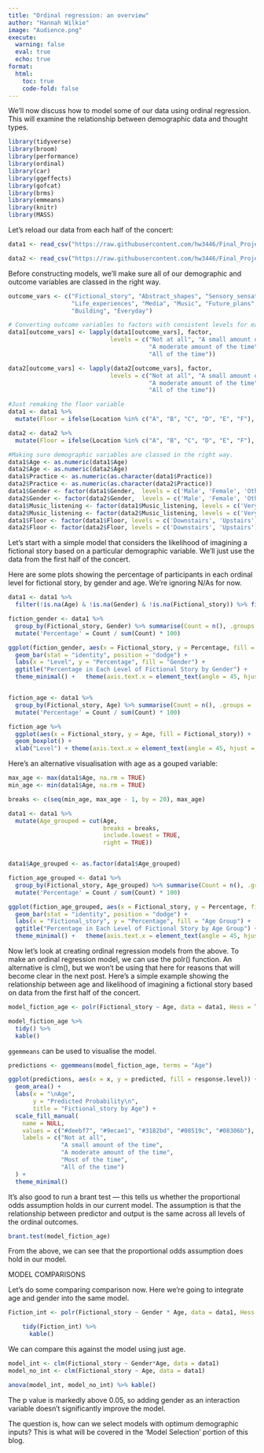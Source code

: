 ```yaml
---
title: "Ordinal regression: an overview"
author: "Hannah Wilkie"
image: "Audience.png"
execute:
  warning: false
  eval: true
  echo: true
format:
  html:
    toc: true
    code-fold: false
---
```


We'll now discuss how to model some of our data using ordinal regression. This will examine the relationship between demographic data and thought types.

```r
library(tidyverse)
library(broom)
library(performance)
library(ordinal)
library(car)
library(ggeffects)
library(gofcat) 
library(brms)
library(emmeans)
library(knitr)
library(MASS)
```

Let's reload our data from each half of the concert:

```r
data1 <- read_csv("https://raw.githubusercontent.com/hw3446/Final_Project_PUC/main/posts/Dataset_overview/working_data/data.csv")

data2 <- read_csv("https://raw.githubusercontent.com/hw3446/Final_Project_PUC/main/posts/Dataset_overview/working_data/data2.csv")
```

Before constructing models, we'll make sure all of our demographic and outcome variables are classed in the right way.

```r
outcome_vars <- c("Fictional_story", "Abstract_shapes", "Sensory_sensations", 
                  "Life_experiences", "Media", "Music", "Future_plans", 
                  "Building", "Everyday")

# Converting outcome variables to factors with consistent levels for each thought type
data1[outcome_vars] <- lapply(data1[outcome_vars], factor, 
                             levels = c("Not at all", "A small amount of the time", 
                                        "A moderate amount of the time", "Most of the time", 
                                        "All of the time"))

data2[outcome_vars] <- lapply(data2[outcome_vars], factor, 
                             levels = c("Not at all", "A small amount of the time", 
                                        "A moderate amount of the time", "Most of the time", 
                                        "All of the time"))

#Just remaking the floor variable
data1 <- data1 %>%
  mutate(Floor = ifelse(Location %in% c("A", "B", "C", "D", "E", "F"), "Downstairs", "Upstairs")) %>% relocate(Floor, .after = Location)

data2 <- data2 %>%
  mutate(Floor = ifelse(Location %in% c("A", "B", "C", "D", "E", "F"), "Downstairs", "Upstairs")) %>% relocate(Floor, .after = Location)

#Making sure demographic variables are classed in the right way.
data1$Age <- as.numeric(data1$Age)
data2$Age <- as.numeric(data2$Age)
data1$Practice <- as.numeric(as.character(data1$Practice))
data2$Practice <- as.numeric(as.character(data2$Practice))
data1$Gender <- factor(data1$Gender,  levels = c('Male', 'Female', 'Other'))
data2$Gender <- factor(data2$Gender,  levels = c('Male', 'Female', 'Other'))
data1$Music_listening <- factor(data1$Music_listening, levels = c('Very rarely', 'Somewhat rarely', 'Moderately frequently', 'Frequently', 'Very frequently'))
data2$Music_listening <- factor(data2$Music_listening, levels = c('Very rarely', 'Somewhat rarely', 'Moderately frequently', 'Frequently', 'Very frequently'))
data1$Floor <- factor(data1$Floor, levels = c('Downstairs', 'Upstairs'))
data2$Floor <- factor(data2$Floor, levels = c('Downstairs', 'Upstairs'))
```

Let's start with a simple model that considers the likelihood of imagining a fictional story based on a particular demographic variable. We'll just use the data from the first half of the concert.

Here are some plots showing the percentage of participants in each ordinal level for fictional story, by gender and age. We're ignoring N/As for now.

```r
data1 <- data1 %>%
  filter(!is.na(Age) & !is.na(Gender) & !is.na(Fictional_story)) %>% filter(Gender != 'Other')

fiction_gender <- data1 %>%
  group_by(Fictional_story, Gender) %>% summarise(Count = n(), .groups = 'drop') %>%
  mutate('Percentage' = Count / sum(Count) * 100)

ggplot(fiction_gender, aes(x = Fictional_story, y = Percentage, fill = Gender)) +
  geom_bar(stat = "identity", position = "dodge") +
  labs(x = "Level", y = "Percentage", fill = "Gender") +
  ggtitle("Percentage in Each Level of Fictional Story by Gender") +
  theme_minimal() +   theme(axis.text.x = element_text(angle = 45, hjust = 1))


fiction_age <- data1 %>%
  group_by(Fictional_story, Age) %>% summarise(Count = n(), .groups = 'drop') %>%
  mutate('Percentage' = Count / sum(Count) * 100)

fiction_age %>% 
  ggplot(aes(x = Fictional_story, y = Age, fill = Fictional_story)) +
  geom_boxplot() +
  xlab("Level") + theme(axis.text.x = element_text(angle = 45, hjust = 1))


```

Here's an alternative visualisation with age as a gouped variable:

```r
max_age <- max(data1$Age, na.rm = TRUE)
min_age <- min(data1$Age, na.rm = TRUE)

breaks <- c(seq(min_age, max_age - 1, by = 20), max_age)

data1 <- data1 %>%
  mutate(Age_grouped = cut(Age, 
                           breaks = breaks,
                           include.lowest = TRUE,
                           right = TRUE))


data1$Age_grouped <- as.factor(data1$Age_grouped)

fiction_age_grouped <- data1 %>%
  group_by(Fictional_story, Age_grouped) %>% summarise(Count = n(), .groups = 'drop') %>%
  mutate('Percentage' = Count / sum(Count) * 100)

ggplot(fiction_age_grouped, aes(x = Fictional_story, y = Percentage, fill = Age_grouped)) +
  geom_bar(stat = "identity", position = "dodge") +
  labs(x = "Fictional_story", y = "Percentage", fill = "Age Group") +
  ggtitle("Percentage in Each Level of Fictional Story by Age Group") +
  theme_minimal() +   theme(axis.text.x = element_text(angle = 45, hjust = 1))


```

Now let's look at creating ordinal regression models from the above. To make an ordinal regression model, we can use the polr() function. An alternative is clm(), but we won't be using that here for reasons that will become clear in the next post. Here's a simple example showing the relationship between age and likelihood of imagining a fictional story based on data from the first half of the concert.

```r
model_fiction_age <- polr(Fictional_story ~ Age, data = data1, Hess = TRUE)

model_fiction_age %>% 
  tidy() %>%
  kable()
```

`ggemmeans` can be used to visualise the model.

```r
predictions <- ggemmeans(model_fiction_age, terms = "Age")

ggplot(predictions, aes(x = x, y = predicted, fill = response.level)) +
  geom_area() + 
  labs(x = "\nAge", 
       y = "Predicted Probability\n", 
       title = "Fictional_story by Age") +
  scale_fill_manual(
    name = NULL,
    values = c("#deebf7", "#9ecae1", "#3182bd", "#08519c", "#08306b"),
    labels = c("Not at all",
               "A small amount of the time",
               "A moderate amount of the time",
               "Most of the time",
               "All of the time")
  ) +
  theme_minimal()
```

It's also good to run a brant test — this tells us whether the proportional odds assumption holds in our current model. The assumption is that the relationship between predictor and output is the same across all levels of the ordinal outcomes.

```r
brant.test(model_fiction_age)
```

From the above, we can see that the proportional odds assumption does hold in our model.

MODEL COMPARISONS

Let's do some comparing comparison now. Here we're going to integrate age and gender into the same model.

```r

Fiction_int <- polr(Fictional_story ~ Gender * Age, data = data1, Hess = TRUE)

    tidy(Fiction_int) %>%
      kable()
```

We can compare this against the model using just age.

```r
model_int <- clm(Fictional_story ~ Gender*Age, data = data1)
model_no_int <- clm(Fictional_story ~ Age, data = data1)

anova(model_int, model_no_int) %>% kable()
```

The p value is markedly above 0.05, so adding gender as an interaction variable doesn't significantly improve the model.

The question is, how can we select models with optimum demographic inputs? This is what will be covered in the 'Model Selection' portion of this blog.
